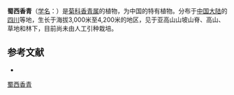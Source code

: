 {{Speciesbox
| name = 蜀西香青
| status = 
| status_system = 
| image =
| genus = Anaphalis
| species = souliei
| authority = Diels
}}

'''蜀西香青'''（[[学名|学名]]：{{lang|la|''Anaphalis souliei''}}）是[[菊科|菊科]][[香青属|香青属]]的植物，为中国的特有植物。分布于[[中国大陆|中国大陆]]的[[四川|四川]]等地，生长于海拔3,000米至4,200米的地区，见于亚高山山坡山脊、高山、草地和林下，目前尚未由人工引种栽培。

== 参考文献 ==
<div class="references-small">
* {{cite web| url =http://www.bioinfo.cn/db05/KmzwSpecies.php?action=view&id=3602| title =蜀西香青| work =《中国高等植物数据库全库》| publisher =中国科学院微生物研究所| author =昆明植物研究所| accessdate =2009-02-24| deadurl =yes| archiveurl =https://web.archive.org/web/20160305044721/http://www.bioinfo.cn/db05/KmzwSpecies.php?action=view&id=3602| archivedate =2016-03-05| df =}}
</div>
{{Taxonbar|from=Q15226595}}

[[Category:香青属|蜀西香青]]


{{植物小作品}}